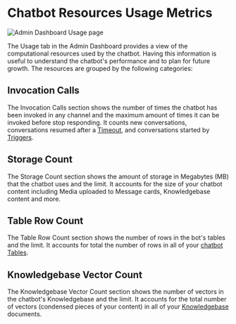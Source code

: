 # Chatbot Resources Usage Metrics

![Admin Dashboard Usage page](/docs/content/admin-usage-metrics.png)

The Usage tab in the Admin Dashboard provides a view of the computational resources used by the chatbot. Having this information is useful to understand the chatbot's performance and to plan for future growth. The resources are grouped by the following categories:

## Invocation Calls

The Invocation Calls section shows the number of times the chatbot has been invoked in any channel and the maximum amount of times it can be invoked before stop responding. It counts new conversations, conversations resumed after a [Timeout](../studio/chatbot-settings/#inactivity-timeout-minutes), and conversations started by [Triggers](../toolbox/events-triggers).

## Storage Count

The Storage Count section shows the amount of storage in Megabytes (MB) that the chatbot uses and the limit. It accounts for the size of your chatbot content including Media uploaded to Message cards, Knowledgebase content and more.

## Table Row Count

The Table Row Count section shows the number of rows in the bot's tables and the limit. It accounts for total the number of rows in all of your [chatbot Tables](../studio/tables).

## Knowledgebase Vector Count

The Knowledgebase Vector Count section shows the number of vectors in the chatbot's Knowledgebase and the limit. It accounts for the total number of vectors (condensed pieces of your content) in all of your [Knowledgebase](../studio/knowledge-base) documents.
